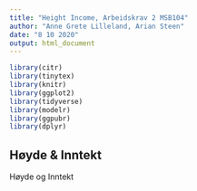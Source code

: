 ```yaml
---
title: "Height Income, Arbeidskrav 2 MSB104"
author: "Anne Grete Lilleland, Arian Steen"
date: "8 10 2020"
output: html_document
---
```


```r
library(citr)
library(tinytex)
library(knitr)
library(ggplot2)
library(tidyverse)
library(modelr)
library(ggpubr)
library(dplyr)
```

## Høyde & Inntekt

Høyde og Inntekt

